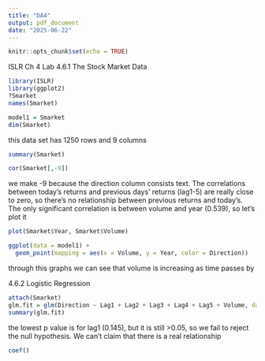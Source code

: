```yaml
---
title: "DA4"
output: pdf_document
date: "2025-06-22"
---
```


```r
knitr::opts_chunk$set(echo = TRUE)
```

ISLR Ch 4 Lab
4.6.1 The Stock Market Data
```r
library(ISLR)
library(ggplot2)
?Smarket
names(Smarket)
```
```r
model1 = Smarket
dim(Smarket)
```

this data set has 1250 rows and 9 columns 
```r
summary(Smarket)
```
```r
cor(Smarket[,-9]) 
```
we make -9 because the direction column consists text. 
The correlations between today's returns and previous days' returns (lag1-5) are really close to zero, so there's no relationship between previous returns and today's. 
The only significant correlation is between volume and year (0.539), so let's plot it 

```r
plot(Smarket$Year, Smarket$Volume)
```
```r
ggplot(data = model1) + 
  geom_point(mapping = aes(x = Volume, y = Year, color = Direction))
```
through this graphs we can see that volume is increasing as time passes by

4.6.2 Logistic Regression
```r
attach(Smarket)
glm.fit = glm(Direction ~ Lag1 + Lag2 + Lag3 + Lag4 + Lag5 + Volume, data = Smarket, family=binomial)
summary(glm.fit)
```
the lowest p value is for lag1 (0.145), but it is still >0.05, so we fail to reject the null hypothesis. We can't claim that there is a real relationship 

```r
coef() 
```

